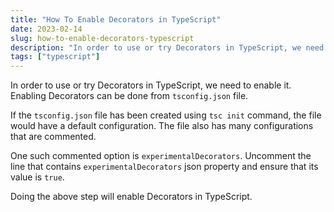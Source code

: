 ```yaml
---
title: "How To Enable Decorators in TypeScript"
date: 2023-02-14
slug: how-to-enable-decorators-typescript
description: "In order to use or try Decorators in TypeScript, we need to enable it."
tags: ["typescript"]
---
```


In order to use or try Decorators in TypeScript, we need to enable it. Enabling Decorators can be done from `tsconfig.json` file.

If the `tsconfig.json` file has been created using `tsc init` command, the file would have a default configuration. The file also has many configurations that are commented.

One such commented option is `experimentalDecorators`. Uncomment the line that contains `experimentalDecorators` json property and ensure that its value is `true`.

Doing the above step will enable Decorators in TypeScript.

